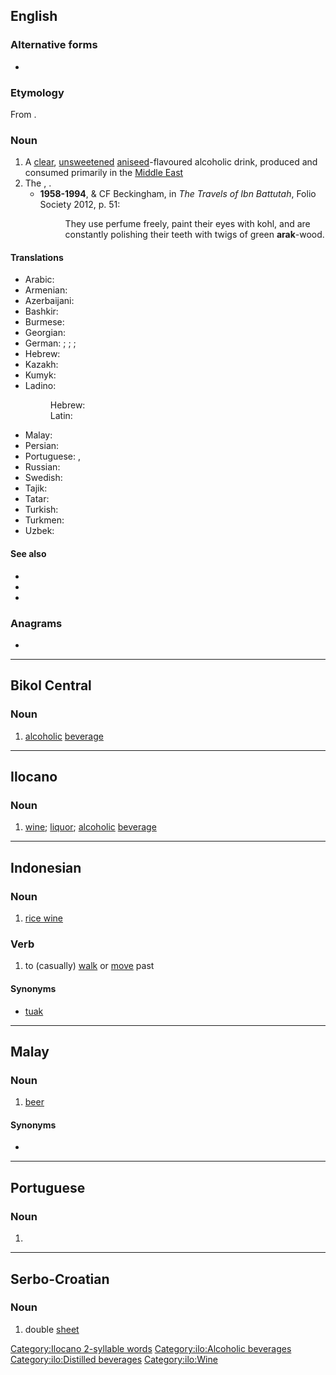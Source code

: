 {{also|árak|arák}}
==English==

===Alternative forms===
* {{l|en|araq}}

===Etymology===
From {{etyl|ar|en}} {{m|ar|عَرَق}}.

===Noun===
{{en-noun|-}}

# A [[clear]], [[unsweetened]] [[aniseed]]-flavoured alcoholic drink, produced and consumed primarily in the [[Middle East]]
# The {{vern|toothbrush tree}}, {{taxlink|Salvadora persica|species|noshow=1}}.
#* '''1958-1994''', {{w|Hamilton Gibb}} & CF Beckingham, in ''The Travels of Ibn Battutah'', Folio Society 2012, p. 51:
#*: They use perfume freely, paint their eyes with kohl, and are constantly polishing their teeth with twigs of green '''arak'''-wood.

====Translations====
{{trans-top|a Middle Eastern aniseed-flavoured alcoholic drink}}
* Arabic: {{t|ar|عَرَق|m}}
* Armenian: {{t+|hy|արաղ}}
* Azerbaijani: {{t+|az|araq}}
* Bashkir: {{t|ba|араҡы}}
* Burmese: {{t+|my|အရက်}}
* Georgian: {{t|ka|არაყი}}
* German: {{t+|de|Anisschnaps|m}}; {{t+|de|Arak|m}}; {{t+|de|Ouzo|m}}; {{t+|de|Raki|m}}
* Hebrew: {{t|he|עַרַק|m|tr=arák}}
* Kazakh: {{t|kk|арақ}}
* Kumyk: {{t|kum|гьаракъы|tr=haraqı}}
* Ladino:
*: Hebrew: {{t|lad|ראקי|m}}
*: Latin: {{t|lad|raki|m}}
{{trans-mid}}
* Malay: {{t|ms|arak}}
* Persian: {{t+|fa|عرق|tr='araq}}
* Portuguese: {{t|pt|áraque|m}}, {{t|pt|arak|m}}
* Russian: {{t+|ru|ара́к|m}}
* Swedish: {{t+|sv|arrak|c}}
* Tajik: {{t|tg|арақ}}
* Tatar: {{t+|tt|аракы}}
* Turkish: {{t+|tr|rakı}}
* Turkmen: {{t+|tk|arak}}
* Uzbek: {{t+|uz|aroq}}
{{trans-bottom}}

====See also====
* {{l|en|arrack}}
* {{l|en|raki}}
* {{pedia|Arak (distilled beverage)}}

===Anagrams===
* {{anagrams|en|Kara|kara|rak'a}}

----

==Bikol Central==

===Noun===
{{head|bcl|noun}}

# [[alcoholic]] [[beverage]]

----

==Ilocano==

===Noun===
{{head|ilo|noun}}
#[[wine]]; [[liquor]]; [[alcoholic]] [[beverage]]

[[Category:Ilocano 2-syllable words]]
[[Category:ilo:Alcoholic beverages]]
[[Category:ilo:Distilled beverages]]
[[Category:ilo:Wine]]

----

==Indonesian==

===Noun===
{{id-noun}}

# [[rice wine]]

===Verb===
{{id-verb}}

# to (casually) [[walk]] or [[move]] past

====Synonyms====
* [[tuak]]

----

==Malay==

===Noun===
{{ms-noun|j=ارق|pl=-}}

# [[beer]]

====Synonyms====
* {{l|ms|bir}}

----

==Portuguese==

===Noun===
{{pt-noun|m|s}}

# {{alternative form of|áraque|lang=pt}}

----

==Serbo-Croatian==

===Noun===
{{sh-noun|g=m}}

# double [[sheet]]